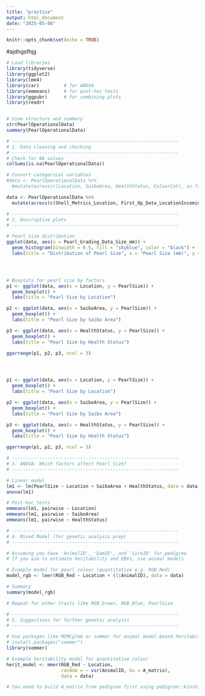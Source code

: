 ```yaml
---
title: "practice"
output: html_document
date: "2025-05-08"
---
```


```r
knitr::opts_chunk$set(echo = TRUE)
```

#ajdhgsfhjg
```r
# Load libraries
library(tidyverse)
library(ggplot2)
library(lme4)
library(car)         # for ANOVA
library(emmeans)     # for post-hoc tests
library(ggpubr)      # for combining plots
library(readr)


# View structure and summary
str(PearlOperationalData)
summary(PearlOperationalData)

# -------------------------------------------------------------
# 1. Data cleaning and checking
# -------------------------------------------------------------
# Check for NA values
colSums(is.na(PearlOperationalData))

# Convert categorical variables
#data <- PearlOperationalData %>%
  #mutate(across(c(Location, SaiboArea, HealthStatus, ColourCat), as.factor))

data <- PearlOperationalData %>%
  mutate(across(c(Shell_Metrics_Location, First_Op_Data_LocationIncoming, First_Op_Data_Saibo_Area, Matched_Donor_Data_Saibo_Area_Round_NumberRegions, Matched_Donor_Data_Saibo_Area_Flat_NumberRegions,First_Op_Data_Recovering_doubleback,First_Op_Data_Nacre_Lip_Colour_Round, First_Op_Data_Nacre_Lip_Colour_Flat, Pearl_Grading_Data_Colour, Shell_and_Pearl_colour_Comparisons_Round_Flat_HOST_542_days, Shell_and_Pearl_colour_Comparisons_Round_Flat_HOST_880_days, Shell_and_Pearl_colour_Comparisons_Round_Flat_DONOR_880_days, Matched_Donor_Data_Nacre_lip_colour_Round, Matched_Donor_Data_Nacre_lip_colour_Flat), as.factor))

# -------------------------------------------------------------
# 2. Descriptive plots
# -------------------------------------------------------------

# Pearl size distribution
ggplot(data, aes(x = Pearl_Grading_Data_Size_mm)) +
  geom_histogram(binwidth = 0.5, fill = "skyblue", color = "black") +
  labs(title = "Distribution of Pearl Size", x = "Pearl Size (mm)", y = "Frequency")




# Boxplots for pearl size by factors
p1 <- ggplot(data, aes(x = Location, y = PearlSize)) +
  geom_boxplot() +
  labs(title = "Pearl Size by Location")

p2 <- ggplot(data, aes(x = SaiboArea, y = PearlSize)) +
  geom_boxplot() +
  labs(title = "Pearl Size by Saibo Area")

p3 <- ggplot(data, aes(x = HealthStatus, y = PearlSize)) +
  geom_boxplot() +
  labs(title = "Pearl Size by Health Status")

ggarrange(p1, p2, p3, ncol = 3)




p1 <- ggplot(data, aes(x = Location, y = PearlSize)) +
  geom_boxplot() +
  labs(title = "Pearl Size by Location")

p2 <- ggplot(data, aes(x = SaiboArea, y = PearlSize)) +
  geom_boxplot() +
  labs(title = "Pearl Size by Saibo Area")

p3 <- ggplot(data, aes(x = HealthStatus, y = PearlSize)) +
  geom_boxplot() +
  labs(title = "Pearl Size by Health Status")

ggarrange(p1, p2, p3, ncol = 3)

# -------------------------------------------------------------
# 3. ANOVA: Which factors affect Pearl Size?
# -------------------------------------------------------------

# Linear model
lm1 <- lm(PearlSize ~ Location + SaiboArea + HealthStatus, data = data)
anova(lm1)

# Post-hoc tests
emmeans(lm1, pairwise ~ Location)
emmeans(lm1, pairwise ~ SaiboArea)
emmeans(lm1, pairwise ~ HealthStatus)

# -------------------------------------------------------------
# 4. Mixed Model (for genetic analysis prep)
# -------------------------------------------------------------

# Assuming you have 'AnimalID', 'DamID', and 'SireID' for pedigree
# If you aim to estimate heritability and EBVs, use animal models

# Example model for pearl colour (quantitative e.g. RGB_Red)
model_rgb <- lmer(RGB_Red ~ Location + (1|AnimalID), data = data)

# Summary
summary(model_rgb)

# Repeat for other traits like RGB_Green, RGB_Blue, PearlSize

# -------------------------------------------------------------
# 5. Suggestions for further genetic analysis
# -------------------------------------------------------------

# Use packages like MCMCglmm or sommer for animal model-based heritability:
# install.packages("sommer")
library(sommer)

# Example heritability model for quantitative colour
herit_model <- mmer(RGB_Red ~ Location,
                    random = ~ vsr(AnimalID, Gu = A_matrix),
                    data = data)

# You need to build A_matrix from pedigree first using pedigree::kinship or sommer::A.mat
```
